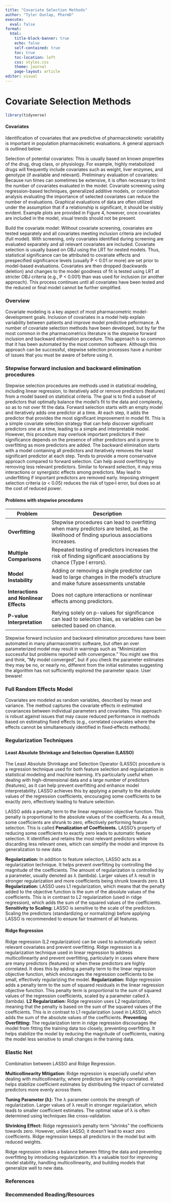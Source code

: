 ---
title: "Covariate Selection Methods"
author: "Tyler Dunlap, PharmD"
execute:
  eval: false
format:
  html:
    title-block-banner: true
    echo: false
    self-contained: true
    toc: true
    toc-location: left
    css: styles.css
    theme: journal
    page-layout: article
editor: visual
---

# Covariate Selection Methods

```{r}
library(tidyverse)
```

#### Covariates

Identification of covariates that are predictive of pharmacokinetic variability is important in population pharmacokinetic evaluations. A general approach is outlined below:

Selection of potential covariates: This is usually based on known properties of the drug, drug class, or physiology. For example, highly metabolized drugs will frequently include covariates such as weight, liver enzymes, and genotype (if available and relevant). Preliminary evaluation of covariates: Because run times can sometimes be extensive, it is often necessary to limit the number of covariates evaluated in the model. Covariate screening using regression-based techniques, generalized additive models, or correlation analysis evaluating the importance of selected covariates can reduce the number of evaluations. Graphical evaluations of data are often utilized under the assumption that if a relationship is significant, it should be visibly evident. Example plots are provided in Figure 4, however, once covariates are included in the model, visual trends should not be present.

Build the covariate model: Without covariate screening, covariates are tested separately and all covariates meeting inclusion criteria are included (full model). With screening, only covariates identified during screening are evaluated separately and all relevant covariates are included. Covariate selection is usually based on OBJ using the LRT for nested models. Thus, statistical significance can be attributed to covariate effects and prespecified significance levels (usually P \< 0.01 or more) are set prior to model-based evaluations. Covariates are then dropped (backwards deletion) and changes to the model goodness of fit is tested using LRT at stricter OBJ criteria (e.g., P \< 0.001) than was used for inclusion (or another approach). This process continues until all covariates have been tested and the reduced or final model cannot be further simplified.

### Overview

Covariate modeling is a key aspect of most pharmacometric model-development goals. Inclusion of covariates in a model help explain variability between patients and improve model predictive peformance. A number of covariate selection methods have been developed, but by far the most common in the pharmacometrics literature is the stepwise forward inclusion and backward elimination procedure. This approach is so common that it has been automated by the most common software. Although this approach can be successful, stepwise selection processes have a number of issues that you must be aware of before using it.

### Stepwise forward inclusion and backward elimination procedures

Stepwise selection procedures are methods used in statistical modeling, including linear regression, to iteratively add or remove predictors (features) from a model based on statistical criteria. The goal is to find a subset of predictors that optimally balance the model's fit to the data and complexity, so as to not over fit the data. Forward selection starts with an empty model and iteratively adds one predictor at a time. At each step, it adds the predictor that provides the most significant improvement in model fit. This is a simple covariate selection strategy that can help discover significant predictors one at a time, leading to a simple and interpretable model. However, this procedure may overlook important predictors if their significance depends on the presence of other predictors and is prone to overfitting as more predictors are added. The backward elimination starts with a model containing all predictors and iteratively removes the least significant predictor at each step. Tends to provide a more conservative approach compared to forward selection. Can help avoid overfitting by removing less relevant predictors. Similar to forward selection, it may miss interactions or synergistic effects among predictors. May lead to underfitting if important predictors are removed early. Imposing stringent selection criteria (*α* \< 0.05) reduces the risk of type‐I error, but does so at the cost of reduced power.

#### Problems with stepwise procedures

| Problem                                | Description                                                                                                                                |
|--------------------|----------------------------------------------------|
| **Overfitting**                        | Stepwise procedures can lead to overfitting when many predictors are tested, as the likelihood of finding spurious associations increases. |
| **Multiple Comparisons**               | Repeated testing of predictors increases the risk of finding significant associations by chance (Type I errors).                           |
| **Model Instability**                  | Adding or removing a single predictor can lead to large changes in the model's structure and make future assessments unstable              |
| **Interactions and Nonlinear Effects** | Does not capture interactions or nonlinear effects among predictors.                                                                       |
| **P-value Interpretation**             | Relying solely on p-values for significance can lead to selection bias, as variables can be selected based on chance.                      |

::: callout-warning
Stepwise forward inclusion and backward elimination procedures have been automated in many pharmacometric software, but often an over parameterized model may result in warnings such as "Minimization successful but problems reported with convergence." You might see this and think, "My model converged", but if you check the parameter estimates they may be no, or nearly no, different from the initial estimates suggesting the algorithm has not sufficiently explored the parameter space. User beware!
:::

### Full Random Effects Model

Covariates are modeled as random variables, described by mean and variance. The method captures the covariate effects in estimated covariances between individual parameters and covariates. This approach is robust against issues that may cause reduced performance in methods based on estimating fixed effects (e.g., correlated covariates where the effects cannot be simultaneously identified in fixed‐effects methods).

### Regularization Techniques

#### Least Absolute Shrinkage and Selection Operation (LASSO)

The Least Absolute Shrinkage and Selection Operator (LASSO) procedure is a regression technique used for both feature selection and regularization in statistical modeling and machine learning. It's particularly useful when dealing with high-dimensional data and a large number of predictors (features), as it can help prevent overfitting and enhance model interpretability. LASSO achieves this by applying a penalty to the absolute values of the regression coefficients, encouraging some coefficients to be exactly zero, effectively leading to feature selection.

LASSO adds a penalty term to the linear regression objective function. This penalty is proportional to the absolute values of the coefficients. As a result, some coefficients are shrunk to zero, effectively performing feature selection. This is called **Penalization of Coefficients.** LASSO's property of reducing some coefficients to exactly zero leads to automatic feature selection. It identifies and retains the most relevant predictors while discarding less relevant ones, which can simplify the model and improve its generalization to new data.

**Regularization:** In addition to feature selection, LASSO acts as a regularization technique. It helps prevent overfitting by controlling the magnitude of the coefficients. The amount of regularization is controlled by a parameter, usually denoted as λ (lambda). Larger values of λ result in stronger regularization and more coefficients being shrunk towards zero. **L1 Regularization:** LASSO uses L1 regularization, which means that the penalty added to the objective function is the sum of the absolute values of the coefficients. This is in contrast to L2 regularization (used in ridge regression), which adds the sum of the squared values of the coefficients. **Sensitivity to Scaling:** LASSO is sensitive to the scale of the predictors. Scaling the predictors (standardizing or normalizing) before applying LASSO is recommended to ensure fair treatment of all features.

#### Ridge Regression

Ridge regression (L2 regularization) can be used to automatically select relevant covariates and prevent overfitting. Ridge regression is a regularization technique used in linear regression to address multicollinearity and prevent overfitting, particularly in cases where there are many predictors (features) or when these predictors are highly correlated. It does this by adding a penalty term to the linear regression objective function, which encourages the regression coefficients to be small, effectively regularizing the model. **Regularization:** Ridge regression adds a penalty term to the sum of squared residuals in the linear regression objective function. This penalty term is proportional to the sum of squared values of the regression coefficients, scaled by a parameter called λ (lambda). **L2 Regularization:** Ridge regression uses L2 regularization, meaning that the penalty is based on the sum of the squared values of the coefficients. This is in contrast to L1 regularization (used in LASSO), which adds the sum of the absolute values of the coefficients. **Preventing Overfitting:** The regularization term in ridge regression discourages the model from fitting the training data too closely, preventing overfitting. It helps stabilize the model by reducing the magnitude of coefficients, making the model less sensitive to small changes in the training data.

### Elastic Net

Combination between LASSO and Ridge Regression.

**Multicollinearity Mitigation:** Ridge regression is especially useful when dealing with multicollinearity, where predictors are highly correlated. It helps stabilize coefficient estimates by distributing the impact of correlated predictors more evenly across them.

**Tuning Parameter (λ):** The λ parameter controls the strength of regularization. Larger values of λ result in stronger regularization, which leads to smaller coefficient estimates. The optimal value of λ is often determined using techniques like cross-validation.

**Shrinking Effect:** Ridge regression's penalty term "shrinks" the coefficients towards zero. However, unlike LASSO, it doesn't lead to exact zero coefficients. Ridge regression keeps all predictors in the model but with reduced weights.

::: callout-note
Ridge regression strikes a balance between fitting the data and preventing overfitting by introducing regularization. It's a valuable tool for improving model stability, handling multicollinearity, and building models that generalize well to new data.
:::

### References

### Recommended Reading/Resources

